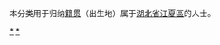 {{Catnav|頁面分類|各種主題的頁面分類|依中国各省来作的分类|各地中国人|湖北人|武漢人}}
{{Catnav|頁面分類|人物|各國人物|中国人|各地中国人|湖北人|武漢人}}

本分类用于归纳[[籍贯|籍贯]]（出生地）属于[[湖北省|湖北省]][[江夏區|江夏區]]的人士。

[[Category:武漢人|*]]
[[Category:江夏|*]]